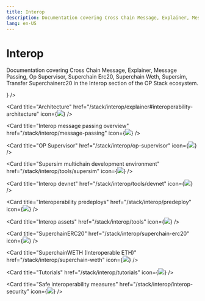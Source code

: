 ```yaml
---
title: Interop
description: Documentation covering Cross Chain Message, Explainer, Message Passing, Op Supervisor, Superchain Erc20, Superchain Weth, Supersim, Transfer Superchainerc20 in the Interop section of the OP Stack ecosystem.
lang: en-US
---
```



# Interop

Documentation covering Cross Chain Message, Explainer, Message Passing, Op Supervisor, Superchain Erc20, Superchain Weth, Supersim, Transfer Superchainerc20 in the Interop section of the OP Stack ecosystem.

<Cards>
  <Card title="Interoperability explainer" href="/stack/interop/explainer" icon={<img src="/img/icons/shapes.svg" />} />

  <Card title="Architecture" href="/stack/interop/explainer#interoperability-architecture" icon={<img src="/img/icons/shapes.svg" />} />  

  <Card title="Interop message passing overview" href="/stack/interop/message-passing" icon={<img src="/img/icons/shapes.svg" />} />

  <Card title="OP Supervisor" href="/stack/interop/op-supervisor" icon={<img src="/img/icons/shapes.svg" />} />

  <Card title="Supersim multichain development environment" href="/stack/interop/tools/supersim" icon={<img src="/img/icons/shapes.svg" />} />

  <Card title="Interop devnet" href="/stack/interop/tools/devnet" icon={<img src="/img/icons/shapes.svg" />} />

  <Card title="Interoperability predeploys" href="/stack/interop/predeploy" icon={<img src="/img/icons/shapes.svg" />} />

  <Card title="Interop assets" href="/stack/interop/tools" icon={<img src="/img/icons/shapes.svg" />} />

  <Card title="SuperchainERC20" href="/stack/interop/superchain-erc20" icon={<img src="/img/icons/shapes.svg" />} />

  <Card title="SuperchainWETH (Interoperable ETH)" href="/stack/interop/superchain-weth" icon={<img src="/img/icons/shapes.svg" />} />

  <Card title="Tutorials" href="/stack/interop/tutorials" icon={<img src="/img/icons/shapes.svg" />} />

  <Card title="Safe interoperability measures" href="/stack/interop/interop-security" icon={<img src="/img/icons/shapes.svg" />} />

  <Card title="Interop reorg awareness" href="/stack/interop/reorg" />
</Cards>
